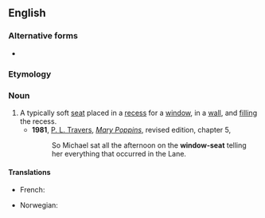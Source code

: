 {{also|window seat}}
==English==

===Alternative forms===
* {{l|en|window seat}}

===Etymology===
{{compound|en|window|seat}}

===Noun===
{{en-noun|head=[[window]]-[[seat]]}}

# A typically soft [[seat]] placed in a [[recess]] for a [[window]], in a [[wall]], and [[fill]]ing the recess.
#* '''1981''', [[w:P. L. Travers|P. L. Travers]], [[w:Mary Poppins|''Mary Poppins'']], revised edition, chapter 5,
#*: So Michael sat all the afternoon on the '''window-seat''' telling her everything that occurred in the Lane.

====Translations====
{{trans-top|seat in window recess}}
* French: {{t+|fr|coussiège|m}}
{{trans-mid}}
* Norwegian: {{t|no|vindussete}}
{{trans-bottom}}